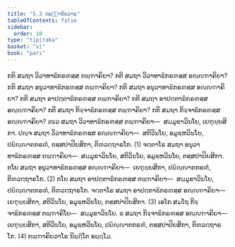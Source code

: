 ```yaml
---
title: "5.3 ຕພ຺ຠາຄິຍວາຣ"
tableOfContents: false
sidebar:
  order: 10
type: "tipitaka"
basket: "vi"
book: "pari"
---
```



<DynamicBreadcrumb />

<Division number="298" book="pari">

<Paragraph number="1255" book="pari">
ກຕິ ສມຖາ ວິວາທາຘິກຣຓສ຺ສ ຕພ຺ຠາຄິຍາ? ກຕິ ສມຖາ ວິວາທາຘິກຣຓສ຺ສ ອຎ຺ຎຠາຄິຍາ? ກຕິ ສມຖາ ອນຸວາທາຘິກຣຓສ຺ສ ຕພ຺ຠາຄິຍາ? ກຕິ ສມຖາ ອນຸວາທາຘິກຣຓສ຺ສ ອຎ຺ຎຠາຄິຍາ? ກຕິ ສມຖາ ອາປຕ຺ຕາຘິກຣຓສ຺ສ ຕພ຺ຠາຄິຍາ? ກຕິ ສມຖາ ອາປຕ຺ຕາຘິກຣຓສ຺ສ ອຎ຺ຎຠາຄິຍາ? ກຕິ ສມຖາ ກິຈ຺ຈາຘິກຣຓສ຺ສ ຕພ຺ຠາຄິຍາ? ກຕິ ສມຖາ ກິຈ຺ຈາຘິກຣຓສ຺ສ ອຎ຺ຎຠາຄິຍາ?
</Paragraph>

<Paragraph number="1256" book="pari">
ທ຺ເວ ສມຖາ ວິວາທາຘິກຣຓສ຺ສ ຕພ຺ຠາຄິຍາ—  ສມ຺ມຸຂາວິນໂຍ, ເຍຠຸຍ຺ຍສິກາ. ປຎ຺ຈ ສມຖາ ວິວາທາຘິກຣຓສ຺ສ ອຎ຺ຎຠາຄິຍາ—  ສຕິວິນໂຍ, ອມູຬ຺ຫວິນໂຍ, ປຏິຎ຺ຎາຕກຣຓໍ, ຕສ຺ສປາປິຍສິກາ, ຕິຓວຕ຺ຖາຣໂກ. (1)
</Paragraph>

<Paragraph number="1257" book="pari">
ຈຕ຺ຕາໂຣ ສມຖາ ອນຸວາທາຘິກຣຓສ຺ສ ຕພ຺ຠາຄິຍາ—  ສມ຺ມຸຂາວິນໂຍ, ສຕິວິນໂຍ, ອມູຬ຺ຫວິນໂຍ, ຕສ຺ສປາປິຍສິກາ. ຕໂຍ ສມຖາ ອນຸວາທາຘິກຣຓສ຺ສ ອຎ຺ຎຠາຄິຍາ—  ເຍຠຸຍ຺ຍສິກາ, ປຏິຎ຺ຎາຕກຣຓໍ, ຕິຓວຕ຺ຖາຣໂກ. (2)
</Paragraph>

<Paragraph number="1258" book="pari">
ຕໂຍ ສມຖາ ອາປຕ຺ຕາຘິກຣຓສ຺ສ ຕພ຺ຠາຄິຍາ—  ສມ຺ມຸຂາວິນໂຍ, ປຏິຎ຺ຎາຕກຣຓໍ, ຕິຓວຕ຺ຖາຣໂກ. ຈຕ຺ຕາໂຣ ສມຖາ ອາປຕ຺ຕາຘິກຣຓສ຺ສ ອຎ຺ຎຠາຄິຍາ—  ເຍຠຸຍ຺ຍສິກາ, ສຕິວິນໂຍ, ອມູຬ຺ຫວິນໂຍ, ຕສ຺ສປາປິຍສິກາ. (3)
</Paragraph>

<Paragraph number="1259" book="pari">
ເອໂກ ສມໂຖ ກິຈ຺ຈາຘິກຣຓສ຺ສ ຕພ຺ຠາຄິໂຍ—  ສມ຺ມຸຂາວິນໂຍ. ຉ ສມຖາ ກິຈ຺ຈາຘິກຣຓສ຺ສ ອຎ຺ຎຠາຄິຍາ—  ເຍຠຸຍ຺ຍສິກາ, ສຕິວິນໂຍ, ອມູຬ຺ຫວິນໂຍ, ປຏິຎ຺ຎາຕກຣຓໍ, ຕສ຺ສປາປິຍສິກາ, ຕິຓວຕ຺ຖາຣໂກ. (4)

</Paragraph>
</Division>

<Paragraph number="1260" type="center" book="pari">
ຕພ຺ຠາຄິຍວາໂຣ ນິຏ຺ຐິໂຕ ອຏ຺ຐໂມ.
</Paragraph>
